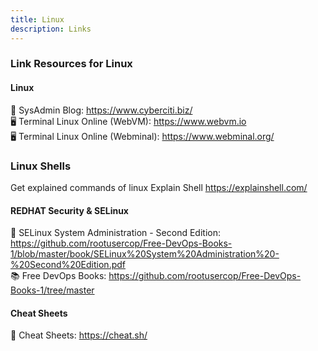 ```yaml
---
title: Linux
description: Links
---
```


### Link Resources for Linux

#### Linux 
📖 SysAdmin Blog: https://www.cyberciti.biz/  
🖥️ Terminal Linux Online (WebVM): https://www.webvm.io  
🖥️ Terminal Linux Online (Webminal): https://www.webminal.org/ 

### Linux Shells
Get explained commands of linux 
Explain Shell https://explainshell.com/

#### REDHAT Security & SELinux  
🔐 SELinux System Administration - Second Edition: https://github.com/rootusercop/Free-DevOps-Books-1/blob/master/book/SELinux%20System%20Administration%20-%20Second%20Edition.pdf  
📚 Free DevOps Books: https://github.com/rootusercop/Free-DevOps-Books-1/tree/master  

#### Cheat Sheets  
📑 Cheat Sheets: https://cheat.sh/  
